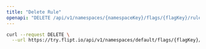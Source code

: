 ```yaml
---
title: "Delete Rule"
openapi: "DELETE /api/v1/namespaces/{namespaceKey}/flags/{flagKey}/rules/{id}"
---
```


<RequestExample>

```bash
curl --request DELETE \
  --url https://try.flipt.io/api/v1/namespaces/default/flags/{flagKey}/rules/{id}
```

</RequestExample>
